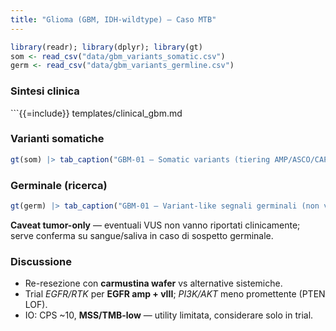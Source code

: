 ```yaml
---
title: "Glioma (GBM, IDH-wildtype) — Caso MTB"
---
```


```r
library(readr); library(dplyr); library(gt)
som <- read_csv("data/gbm_variants_somatic.csv")
germ <- read_csv("data/gbm_variants_germline.csv")
```

### Sintesi clinica
```{{=include}} templates/clinical_gbm.md

### Varianti somatiche
```r
gt(som) |> tab_caption("GBM-01 — Somatic variants (tiering AMP/ASCO/CAP, ESCAT)")
```

### Germinale (ricerca)
```r
gt(germ) |> tab_caption("GBM-01 — Variant-like segnali germinali (non validati, da confermare)")
```

::: callout-warning
**Caveat tumor-only** — eventuali VUS non vanno riportati clinicamente; serve conferma su sangue/saliva in caso di sospetto germinale.
:::

### Discussione
- Re-resezione con **carmustina wafer** vs alternative sistemiche.
- Trial *EGFR/RTK* per **EGFR amp + vIII**; *PI3K/AKT* meno promettente (PTEN LOF).
- IO: CPS ~10, **MSS/TMB-low** — utility limitata, considerare solo in trial.
